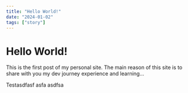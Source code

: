 ```yaml
---
title: "Hello World!"
date: "2024-01-02"
tags: ["story"]
---
```


# Hello World!

This is the first post of my personal site. The main reason of this site is to share with you my dev journey experience and learning...

Testasdfasf
asfa
asdfsa
